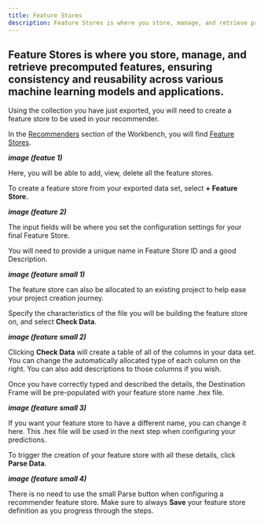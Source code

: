 ```yaml
---
title: Feature Stores
description: Feature Stores is where you store, manage, and retrieve precomputed features, ensuring consistency and reusability across various machine learning models and applications.
---
```


## Feature Stores is where you store, manage, and retrieve precomputed features, ensuring consistency and reusability across various machine learning models and applications.

Using the collection you have just exported, you will need to create a feature store to be used in your recommender. 

In the <u>Recommenders</u> section of the Workbench, you will find <u>Feature Stores</u>.

***image (featue 1)***

Here, you will be able to add, view, delete all the feature stores.

To create a feature store from your exported data set, select **+ Feature Store.**

***image (feature 2)***

The input fields will be where you set the configuration settings for your final Feature Store.

You will need to provide a unique name in Feature Store ID and a good Description.

***image (feature small 1)***

The feature store can also be allocated to an existing project to help ease your project creation journey. 

Specify the characteristics of the file you will be building the feature store on, and select **Check Data**.

***image (feature small 2)***

Clicking **Check Data** will create a table of all of the columns in your data set. You can change the automatically allocated type of each column on the right. You can also add descriptions to those columns if you wish.

Once you have correctly typed and described the details, the Destination Frame will be pre-populated with your feature store name .hex file.

***image (feature small 3)***

If you want your feature store to have a different name, you can change it here. This .hex file will be used in the next step when configuring your predictions.

To trigger the creation of your feature store with all these details, click **Parse Data**.

***image (feature small 4)***

There is no need to use the small Parse button when configuring a recommender feature store. Make sure to always **Save** your feature store definition as you progress through the steps.